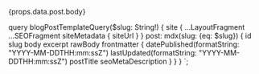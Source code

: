 
<MDXRenderer>{props.data.post.body}</MDXRenderer>

query blogPostTemplateQuery($slug: String!) {
  site {
    ...LayoutFragment
    ...SEOFragment
    siteMetadata {
      siteUrl
    }
  }
  post: mdx(slug: {eq: $slug}) {
    id
    slug
    body
    excerpt
    rawBody
    frontmatter {
      datePublished(formatString: "YYYY-MM-DDTHH:mm:ssZ")
      lastUpdated(formatString: "YYYY-MM-DDTHH:mm:ssZ")
      postTitle
      seoMetaDescription
    }
  }
}
`;